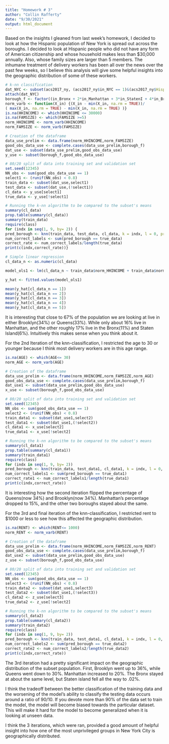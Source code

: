 ```yaml
---
title: "Homework # 3"
author: "Collin Rafferty"
date: "9/30/2021"
output: html_document
---
```

Based on the insights I gleaned from last week's homework, I decided to look at how the Hispanic population of New York is spread out 
across the boroughs. I decided to look at Hispanic people who did not have any form of American citizenship and whose 
household makes less than $30,000 annually. Also, whose family sizes are larger than 5 members. The inhumane treatment of delivery 
workers has been all over the news over the past few weeks, so I believe this analysis will give some helpful insights into the 
geographic distribution of some of these workers. 

```r
# k-nn classification
dat_NYC <- subset(acs2017_ny, (acs2017_ny$in_NYC == 1)&(acs2017_ny$Hispanic=1) & (acs2017_ny$CITIZEN=5))
attach(dat_NYC)
borough_f <- factor((in_Bronx + 2*in_Manhattan + 3*in_StatenI + 4*in_Brooklyn + 5*in_Queens), levels=c(1,2,3,4,5),labels = c("Bronx","Manhattan","Staten Island","Brooklyn","Queens"))
norm_varb <- function(X_in) {(X_in - min(X_in, na.rm = TRUE))/
( max(X_in, na.rm = TRUE) - min(X_in, na.rm = TRUE) )}
is.na(HHINCOME) <- which(HHINCOME <= 30000)
is.na(FAMSIZE) <- which(FAMSIZE >=5)
norm_HHINCOME <- norm_varb(HHINCOME)
norm_FAMSIZE <- norm_varb(FAMSIZE)
```
```r
# Creation of the dataframe
data_use_prelim <- data.frame(norm_HHINCOME,norm_FAMSIZE)
good_obs_data_use <- complete.cases(data_use_prelim,borough_f)
dat_use <- subset(data_use_prelim,good_obs_data_use)
y_use <- subset(borough_f,good_obs_data_use)

# 80/20 split of data into training set and validation set
set.seed(12345)
NN_obs <- sum(good_obs_data_use == 1)
select1 <- (runif(NN_obs) < 0.8)
train_data <- subset(dat_use,select1)
test_data <- subset(dat_use,(!select1))
cl_data <- y_use[select1]
true_data <- y_use[!select1]

# Running the k-nn algorithm to be compared to the subset's means
summary(cl_data)
prop.table(summary(cl_data))
summary(train_data)
require(class)
for (indx in seq(1, 9, by= 2)) {
pred_borough <- knn(train_data, test_data, cl_data, k = indx, l = 0, prob = FALSE, use.all = TRUE)
num_correct_labels <- sum(pred_borough == true_data)
correct_rate <- num_correct_labels/length(true_data)
print(c(indx,correct_rate))}
```
```r
# Simple linear regression
cl_data_n <- as.numeric(cl_data)

model_ols1 <- lm(cl_data_n ~ train_data$norm_HHINCOME + train_data$norm_FAMSIZE)

y_hat <- fitted.values(model_ols1)

mean(y_hat[cl_data_n == 1])
mean(y_hat[cl_data_n == 2])
mean(y_hat[cl_data_n == 3])
mean(y_hat[cl_data_n == 4])
mean(y_hat[cl_data_n == 5])
```
It is interesting that close to 67% of the population we are looking at live in either Brooklyn(34%)
or Queens(33%). While only about 16% live in Manhattan, and the other roughly 17% live in the Bronx(11%) and Staten Island(6%). 
Intuitively this makes sense when you think about it. 

For the 2nd Iteration of the knn-classification, I restricted the age to 30 or younger because I think most delivery workers are in this age range. 

```r
is.na(AGE) <- which(AGE<= 30)
norm_AGE <- norm_varb(AGE)

# Creation of the dataframe
data_use_prelim <- data.frame(norm_HHINCOME,norm_FAMSIZE,norm_AGE)
good_obs_data_use <- complete.cases(data_use_prelim,borough_f)
dat_use1 <- subset(data_use_prelim,good_obs_data_use)
x_use <- subset(borough_f,good_obs_data_use)

# 80/20 split of data into training set and validation set
set.seed(12345)
NN_obs <- sum(good_obs_data_use == 1)
select2 <- (runif(NN_obs) < 0.8)
train_data1 <- subset(dat_use1,select2)
test_data1 <- subset(dat_use1,(!select2))
cl_data1 <- x_use[select2]
true_data1 <- x_use[!select2]

# Running the k-nn algorithm to be compared to the subset's means
summary(cl_data1)
prop.table(summary(cl_data1))
summary(train_data1)
require(class)
for (indx in seq(1, 9, by= 2)) 
pred_borough <- knn(train_data, test_data1, cl_data1, k = indx, l = 0, prob = FALSE, use.all = TRUE)
num_correct_labels1 <- sum(pred_borough == true_data1)
correct_rate1 <- num_correct_labels1/length(true_data1)
print(c(indx,correct_rate))
```
It is interesting how the second iteration flipped the percentage of Queens(now 34%) and Brooklyn(now 34%). 
Manhattan's percentage dropped to 15%, and the other two boroughs stayed about the same. 

For the 3rd and final iteration of the knn-classification, I restricted rent to $1000 or less to see how this affected the geographic distribution. 

```r
is.na(RENT) <- which(RENT<= 1000)
norm_RENT <- norm_varb(RENT)

# Creation of the dataframe
data_use_prelim <- data.frame(norm_HHINCOME,norm_FAMSIZE,norm_RENT)
good_obs_data_use <- complete.cases(data_use_prelim,borough_f)
dat_use2 <- subset(data_use_prelim,good_obs_data_use)
z_use <- subset(borough_f,good_obs_data_use)

# 80/20 split of data into training set and validation set
set.seed(12345)
NN_obs <- sum(good_obs_data_use == 1)
select3 <- (runif(NN_obs) < 0.8)
train_data2 <- subset(dat_use1,select3)
test_data2 <- subset(dat_use1,(!select3))
cl_data2 <- z_use[select3]
true_data2 <- z_use[!select2]

# Running the k-nn algorithm to be compared to the subset's means
summary(cl_data2)
prop.table(summary(cl_data2))
summary(train_data2)
require(class)
for (indx in seq(1, 9, by= 2)) 
pred_borough <- knn(train_data, test_data1, cl_data1, k = indx, l = 0, prob = FALSE, use.all = TRUE)
num_correct_labels2 <- sum(pred_borough == true_data2)
correct_rate2 <- num_correct_labels2/length(true_data2)
print(c(indx,correct_rate))
```
The 3rd iteration had a pretty significant impact on the geographic distribution of the subset population. First, Brooklyn went up to 36%, 
while Queens went down to 30%. Manhattan increased to 20%. The Bronx stayed at about the same level, but Staten island fell all the way to .02%. 

I think the tradeoff between the better classification of the training data and the worsening of the model's ability to classify 
the testing data occurs around a ratio of 90/10. If you devote more than 90% of the data set to train the model, the model 
will become biased towards the particular dataset. This will make it hard for the model to become generalized when it is looking at unseen data. 

I think the 3 iterations, which were ran, provided a good amount of helpful insight into how one of the most unprivileged groups in New York City
is geographically distributed. 

